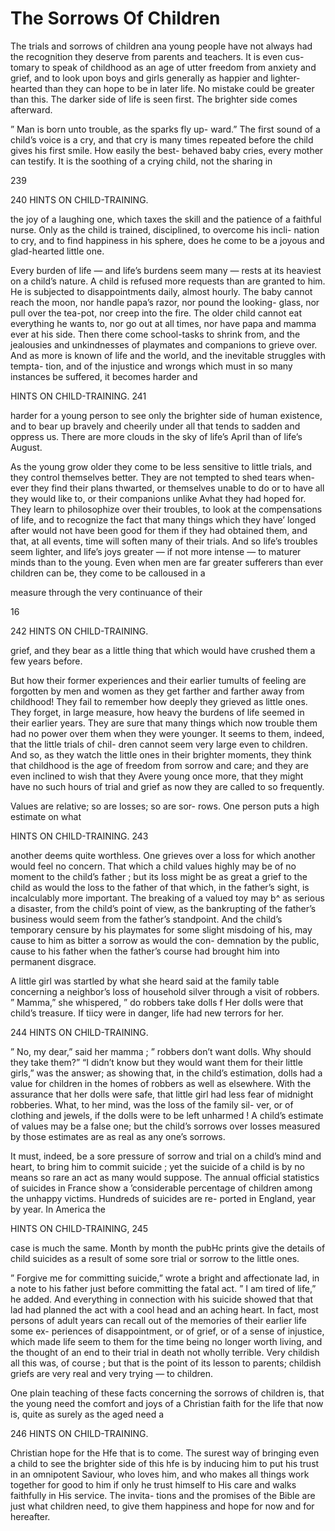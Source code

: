 # The Sorrows Of Children



The trials and sorrows of children ana young people have not always had the recognition they deserve from parents and teachers. It is even cus- tomary to speak of childhood as an age of utter freedom from anxiety and grief, and to look upon boys and girls generally as happier and lighter- hearted than they can hope to be in later life. No mistake could be greater than this. The darker side of life is seen first. The brighter side comes afterward.

" Man is born unto trouble, as the sparks fly up- ward." The first sound of a child's voice is a cry, and that cry is many times repeated before the child gives his first smile. How easily the best- behaved baby cries, every mother can testify. It is the soothing of a crying child, not the sharing in

239



240 HINTS ON CHILD-TRAINING.

the joy of a laughing one, which taxes the skill and the patience of a faithful nurse. Only as the child is trained, disciplined, to overcome his incli- nation to cry, and to find happiness in his sphere, does he come to be a joyous and glad-hearted little one.

Every burden of life — and life's burdens seem many — rests at its heaviest on a child's nature. A child is refused more requests than are granted to him. He is subjected to disappointments daily, almost hourly. The baby cannot reach the moon, nor handle papa's razor, nor pound the looking- glass, nor pull over the tea-pot, nor creep into the fire. The older child cannot eat everything he wants to, nor go out at all times, nor have papa and mamma ever at his side. Then there come school-tasks to shrink from, and the jealousies and unkindnesses of playmates and companions to grieve over. And as more is known of life and the world, and the inevitable struggles with tempta- tion, and of the injustice and wrongs which must in so many instances be suffered, it becomes harder and



HINTS ON CHILD-TRAINING. 241

harder for a young person to see only the brighter side of human existence, and to bear up bravely and cheerily under all that tends to sadden and oppress us. There are more clouds in the sky of life's April than of life's August.

As the young grow older they come to be less sensitive to little trials, and they control themselves better. They are not tempted to shed tears when- ever they find their plans thwarted, or themselves unable to do or to have all they would like to, or their companions unlike Avhat they had hoped for. They learn to philosophize over their troubles, to look at the compensations of life, and to recognize the fact that many things which they have' longed after would not have been good for them if they had obtained them, and that, at all events, time will soften many of their trials. And so life's troubles seem lighter, and life's joys greater — if not more intense — to maturer minds than to the young. Even when men are far greater sufferers than ever children can be, they come to be calloused in a

measure through the very continuance of their

16



242 HINTS ON CHILD-TRAINING.

grief, and they bear as a little thing that which would have crushed them a few years before.

But how their former experiences and their earlier tumults of feeling are forgotten by men and women as they get farther and farther away from childhood! They fail to remember how deeply they grieved as little ones. They forget, in large measure, how heavy the burdens of life seemed in their earlier years. They are sure that many things which now trouble them had no power over them when they were younger. It seems to them, indeed, that the little trials of chil- dren cannot seem very large even to children. And so, as they watch the little ones in their brighter moments, they think that childhood is the age of freedom from sorrow and care; and they are even inclined to wish that they Avere young once more, that they might have no such hours of trial and grief as now they are called to so frequently.

Values are relative; so are losses; so are sor- rows. One person puts a high estimate on what



HINTS ON CHILD-TRAINING. 243

another deems quite worthless. One grieves over a loss for which another would feel no concern. That which a child values highly may be of no moment to the child's father ; but its loss might be as great a grief to the child as would the loss to the father of that which, in the father's sight, is incalculably more important. The breaking of a valued toy may b^ as serious a disaster, from the child's point of view, as the bankrupting of the father's business would seem from the father's standpoint. And the child's temporary censure by his playmates for some slight misdoing of his, may cause to him as bitter a sorrow as would the con- demnation by the public, cause to his father when the father's course had brought him into permanent disgrace.

A little girl was startled by what she heard said at the family table concerning a neighbor's loss of household silver through a visit of robbers. " Mamma," she whispered, " do robbers take dolls f Her dolls were that child's treasure. If tiicy were in danger, life had new terrors for her.



244 HINTS ON CHILD-TRAINING.

" No, my dear," said her mamma ; " robbers don't want dolls. Why should they take them?" "I didn't know but they would want them for their little girls," was the answer; as showing that, in the child's estimation, dolls had a value for children in the homes of robbers as well as elsewhere. With the assurance that her dolls were safe, that little girl had less fear of midnight robberies. What, to her mind, was the loss of the family sil- ver, or of clothing and jewels, if the dolls were to be left unharmed ! A child's estimate of values may be a false one; but the child's sorrows over losses measured by those estimates are as real as any one's sorrows.

It must, indeed, be a sore pressure of sorrow and trial on a child's mind and heart, to bring him to commit suicide ; yet the suicide of a child is by no means so rare an act as many would suppose. The annual official statistics of suicides in France show a 'considerable percentage of children among the unhappy victims. Hundreds of suicides are re- ported in England, year by year. In America the



HINTS ON CHILD-TRAINING, 245

case is much the same. Month by month the pubHc prints give the details of child suicides as a result of some sore trial or sorrow to the little ones.

" Forgive me for committing suicide," wrote a bright and affectionate lad, in a note to his father just before committing the fatal act. " I am tired of life," he added. And everything in connection with his suicide showed that that lad had planned the act with a cool head and an aching heart. In fact, most persons of adult years can recall out of the memories of their earlier life some ex- periences of disappointment, or of grief, or of a sense of injustice, which made life seem to them for the time being no longer worth living, and the thought of an end to their trial in death not wholly terrible. Very childish all this was, of course ; but that is the point of its lesson to parents; childish griefs are very real and very trying — to children.

One plain teaching of these facts concerning the sorrows of children is, that the young need the comfort and joys of a Christian faith for the life that now is, quite as surely as the aged need a



246 HINTS ON CHILD-TRAINING.

Christian hope for the Hfe that is to come. The surest way of bringing even a child to see the brighter side of this hfe is by inducing him to put his trust in an omnipotent Saviour, who loves him, and who makes all things work together for good to him if only he trust himself to His care and walks faithfully in His service. The invita- tions and the promises of the Bible are just what children need, to give them happiness and hope for now and for hereafter.